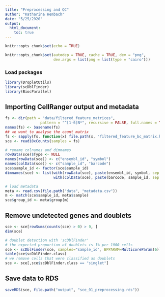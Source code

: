 ```yaml
---
title: "Preprocessing and QC"
author: "Katharina Hembach"
date: "5/25/2020"
output: 
  html_document:
    toc: true
---
```


```r
knitr::opts_chunk$set(echo = TRUE)
```

```r
knitr::opts_chunk$set(autodep = TRUE, cache = TRUE, dev = "png",
                      dev.args = list(png = list(type = "cairo")))
```

### Load packages
```r
library(DropletUtils)
library(scDblFinder)
library(BiocParallel)
```

## Importing CellRanger output and metadata
```r
fs <- dir(path = "data/filtered_feature_matrices", 
                pattern = "^[1-6]N*", recursive = FALSE, full.names = TRUE)
names(fs) <- basename(fs)
## we want to analyse the count matrix
fs <- sapply(fs, function(x) file.path(x, "filtered_feature_bc_matrix.h5")) 
sce <- read10xCounts(samples = fs)

# rename colnames and dimnames
rowData(sce)$Type <- NULL
names(rowData(sce)) <- c("ensembl_id", "symbol")
names(colData(sce)) <- c("sample_id", "barcode")
sce$sample_id <- factor(sce$sample_id)
dimnames(sce) <- list(with(rowData(sce), paste(ensembl_id, symbol, sep = ".")),
                      with(colData(sce), paste(barcode, sample_id, sep = ".")))

# load metadata
meta <- read.csv(file.path("data", "metadata.csv"))
m <- match(sce$sample_id, meta$sample)
sce$group_id <- meta$group[m]
```

## Remove undetected genes and doublets

```r
sce <- sce[rowSums(counts(sce) > 0) > 0, ]
dim(sce)

# doublet detection with 'scDblFinder'
# the expected proportion of doublets is 1% per 1000 cells
sce <- scDblFinder(sce, samples="sample_id", BPPARAM=MulticoreParam(6))
table(sce$scDblFinder.class)
# we remove cells that were classified as doublets
sce <- sce[,sce$scDblFinder.class == "singlet"]
```

## Save data to RDS
```r
saveRDS(sce, file.path("output", "sce_01_preprocessing.rds"))
```

